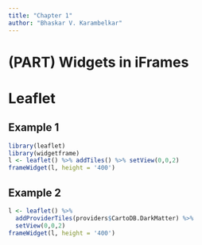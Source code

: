 ```yaml
---
title: "Chapter 1"
author: "Bhaskar V. Karambelkar"
---
```


# (PART) Widgets in iFrames {-}

# Leaflet

## Example 1

```r
library(leaflet)
library(widgetframe)
l <- leaflet() %>% addTiles() %>% setView(0,0,2)
frameWidget(l, height = '400')
```

## Example 2

```r
l <- leaflet() %>%
  addProviderTiles(providers$CartoDB.DarkMatter) %>%
  setView(0,0,2)
frameWidget(l, height = '400')
```
